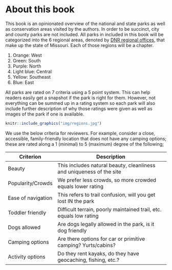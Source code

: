 # About this book {#intro}

This book is an opinionated overview of the national and state parks as well as conservation areas visited by the authors. In order to be succinct, city and county parks are not included. All parks in included in this book will be categorized into the 6 regional areas, denoted by [DNR regional offices](https://dnr.mo.gov/regions/), that make up the state of Missouri. Each of those regions will be a chapter.  

1. Orange: West
2. Green: South
3. Purple: North
4. Light blue: Central
5. Yellow: Southeast
6. Blue: East


All parks are rated on 7 criteria using a 5 point system. This can help readers easily get a snapshot if the park is right for them. However, not everything can be summed up in a rating system so each park will also include further description of why those ratings were given as well as images of the park if one is available.

```r
knitr::include_graphics("img/regions.jpg")
```

We use the below criteria for reviewers. For example, consider a close, accessible, family-friendly location that does not have any camping options; these are rated along a 1 (minimal) to 5 (maximum) degree of the following;

|Criterion           |Description                                                         |
|--------------------|--------------------------------------------------------------------|
|Beauty              |This includes natural beauty, cleanliness and uniqueness of the site|
|Popularity/Crowds   |We prefer less crowds, so more crowded equals lower rating          |
|Ease of navigation  |This refers to trail confusion, will you get lost IN the park       |
|Toddler friendly    |Difficult terrain, poorly maintained trail, etc. equals low rating  |
|Dogs allowed        |Are dogs legally allowed in the park, is it dog friendly            |
|Camping options     |Are there options for car or primitive camping? Yurts/cabins?       |
|Activity options    |Do they rent kayaks, do they have geocaching, fishing, etc.?        |





